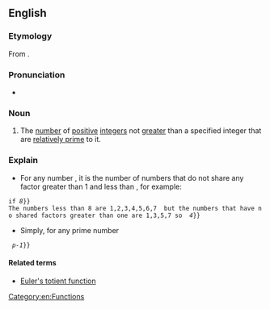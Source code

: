 ==English==
{{wikipedia}}

===Etymology===
From {{der|en|la|tot||that many, so many}}.

===Pronunciation===
* {{IPA|en|/ˈtoʊʃənt/}}

===Noun===
{{en-noun}}

# {{lb|en|mathematics}} The [[number]] of [[positive]] [[integer]]s not [[more|greater]] than a specified integer that are [[relatively prime]] to it. [[Category:en:Functions]]
===Explain===
* For any number {{math| ''n''}}, it is the number of numbers that do not share any factor greater than 1 and less than {{math| ''n''}}, for example:
 if {{math| ''n''{{=}}''8''}}
 The numbers less than 8 are 1,2,3,4,5,6,7  but the numbers that have no shared factors greater than one are 1,3,5,7 so {{math| ''Φ(n)''{{=}} ''4''}}

* Simply, for any prime number {{math| ''p''}} 
 {{math| ''Φ (p)'' {{=}} ''p-1''}}
====Related terms====
* [[Euler's totient function]]